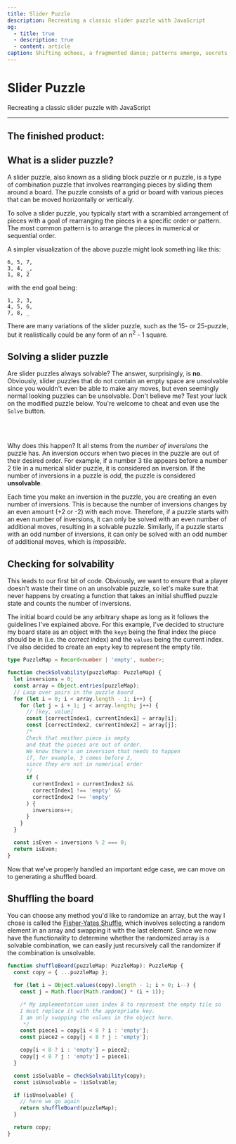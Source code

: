 ```yaml
---
title: Slider Puzzle
description: Recreating a classic slider puzzle with JavaScript
og:
  - title: true
  - description: true
  - content: article
caption: Shifting echoes, a fragmented dance; patterns emerge, secrets in motion
---
```



# Slider Puzzle

Recreating a classic slider puzzle with JavaScript

---

## The finished product:

<SliderPuzzle />

## What is a slider puzzle?

A slider puzzle, also known as a sliding block puzzle or _n_ puzzle, is a type of combination puzzle that involves rearranging pieces by sliding them around a board. The puzzle consists of a grid or board with various pieces that can be moved horizontally or vertically.

To solve a slider puzzle, you typically start with a scrambled arrangement of pieces with a goal of rearranging the pieces in a specific order or pattern. The most common pattern is to arrange the pieces in numerical or sequential order.

A simpler visualization of the above puzzle might look something like this:

```text title="Start State"
6, 5, 7,
3, 4, _,
1, 8, 2
```

with the end goal being:

```text title="End State"
1, 2, 3,
4, 5, 6,
7, 8, _
```

There are many variations of the slider puzzle, such as the 15- or 25-puzzle, but it realistically could be any form of an n<sup>2</sup> - 1 square.

## Solving a slider puzzle

Are slider puzzles always solvable? The answer, surprisingly, is **no**. Obviously, slider puzzles that do not contain an empty space are unsolvable since you wouldn't even be able to make any moves, but even seemingly normal looking puzzles can be unsolvable. Don't believe me? Test your luck on the modified puzzle below. You're welcome to cheat and even use the `Solve` button.

<br />
<SliderPuzzle isSolvable={false} />
<br />

Why does this happen? It all stems from the _number of inversions_ the puzzle has. An inversion occurs when two pieces in the puzzle are out of their desired order. For example, if a number 3 tile appears before a number 2 tile in a numerical slider puzzle, it is considered an inversion. If the number of inversions in a puzzle is _odd_, the puzzle is considered **unsolvable**.

Each time you make an inversion in the puzzle, you are creating an even number of inversions. This is because the number of inversions changes by an even amount (+2 or -2) with each move. Therefore, if a puzzle starts with an even number of inversions, it can only be solved with an even number of additional moves, resulting in a solvable puzzle. Similarly, if a puzzle starts with an odd number of inversions, it can only be solved with an odd number of additional moves, which is _impossible_.

## Checking for solvability

This leads to our first bit of code. Obviously, we want to ensure that a player doesn't waste their time on an unsolvable puzzle, so let's make sure that never happens by creating a function that takes an initial shuffled puzzle state and counts the number of inversions.

The initial board could be any arbitrary shape as long as it follows the guidelines I've explained above. For this example, I've decided to structure my board state as an object with the `keys` being the final index the piece should be in (i.e. the _correct_ index) and the `values` being the current index. I've also decided to create an `empty` key to represent the empty tile.

```typescript
type PuzzleMap = Record<number | 'empty', number>;

function checkSolvability(puzzleMap: PuzzleMap) {
  let inversions = 0;
  const array = Object.entries(puzzleMap);
  // Loop over pairs in the puzzle board
  for (let i = 0; i < array.length - 1; i++) {
    for (let j = i + 1; j < array.length; j++) {
      // [key, value]
      const [correctIndex1, currentIndex1] = array[i];
      const [correctIndex2, currentIndex2] = array[j];
      /*
      Check that neither piece is empty
      and that the pieces are out of order.
      We know there's an inversion that needs to happen
      if, for example, 3 comes before 2,
      since they are not in numerical order
      */
      if (
        currentIndex1 > currentIndex2 &&
        correctIndex1 !== 'empty' &&
        correctIndex2 !== 'empty'
      ) {
        inversions++;
      }
    }
  }

  const isEven = inversions % 2 === 0;
  return isEven;
}
```

Now that we've properly handled an important edge case, we can move on to generating a shuffled board.

## Shuffling the board

You can choose any method you'd like to randomize an array, but the way I chose is called the [Fisher-Yates Shuffle](https://www.tutorialspoint.com/what-is-fisher-yates-shuffle-in-javascript), which involves selecting a random element in an array and swapping it with the last element. Since we now have the functionality to determine whether the randomized array is a solvable combination, we can easily just recursively call the randomizer if the combination is unsolvable.

```typescript
function shuffleBoard(puzzleMap: PuzzleMap): PuzzleMap {
  const copy = { ...puzzleMap };

  for (let i = Object.values(copy).length - 1; i > 0; i--) {
    const j = Math.floor(Math.random() * (i + 1));

    /* My implementation uses index 8 to represent the empty tile so
    I must replace it with the appropriate key.
    I am only swapping the values in the object here.
     */
    const piece1 = copy[i < 8 ? i : 'empty'];
    const piece2 = copy[j < 8 ? j : 'empty'];

    copy[i < 8 ? i : 'empty'] = piece2;
    copy[j < 8 ? j : 'empty'] = piece1;
  }

  const isSolvable = checkSolvability(copy);
  const isUnsolvable = !isSolvable;

  if (isUnsolvable) {
    // here we go again
    return shuffleBoard(puzzleMap);
  }

  return copy;
}
```
